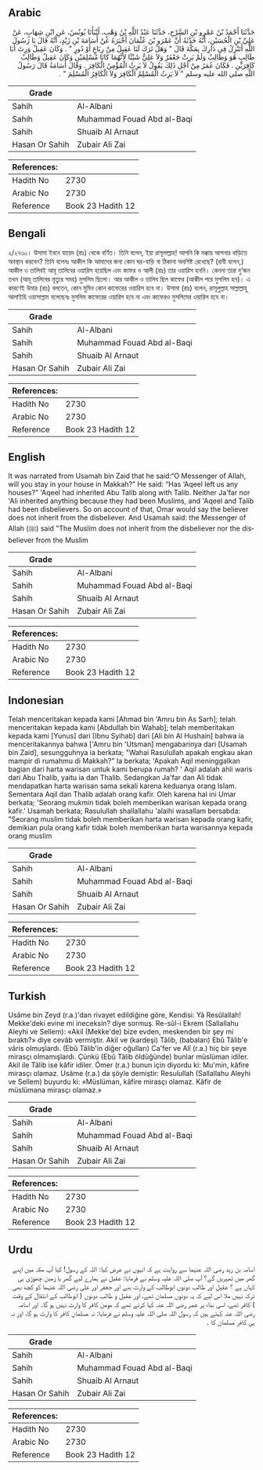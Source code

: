 ## Arabic


<div dir="rtl" lang="ar" style={{fontSize:'larger',backgroundColor:'#f8f9fa',padding:20}}>
حَدَّثَنَا أَحْمَدُ بْنُ عَمْرِو بْنِ السَّرْحِ، حَدَّثَنَا عَبْدُ اللَّهِ بْنُ وَهْبٍ، أَنْبَأَنَا يُونُسُ، عَنِ ابْنِ شِهَابٍ، عَنْ عَلِيِّ بْنِ الْحُسَيْنِ، أَنَّهُ حَدَّثَهُ أَنَّ عَمْرَو بْنَ عُثْمَانَ أَخْبَرَهُ عَنْ أُسَامَةَ بْنِ زَيْدٍ، أَنَّهُ قَالَ يَا رَسُولَ اللَّهِ أَتَنْزِلُ فِي دَارِكَ بِمَكَّةَ قَالَ ‏"‏ وَهَلْ تَرَكَ لَنَا عَقِيلٌ مِنْ رِبَاعٍ أَوْ دُورٍ ‏"‏ ‏.‏ وَكَانَ عَقِيلٌ وَرِثَ أَبَا طَالِبٍ هُوَ وَطَالِبٌ وَلَمْ يَرِثْ جَعْفَرٌ وَلاَ عَلِيٌّ شَيْئًا لأَنَّهُمَا كَانَا مُسْلِمَيْنِ وَكَانَ عَقِيلٌ وَطَالِبٌ كَافِرَيْنِ ‏.‏ فَكَانَ عُمَرُ مِنْ أَجْلِ ذَلِكَ يَقُولُ لاَ يَرِثُ الْمُؤْمِنُ الْكَافِرَ ‏.‏ وَقَالَ أُسَامَةُ قَالَ رَسُولُ اللَّهِ صلى الله عليه وسلم ‏"‏ لاَ يَرِثُ الْمُسْلِمُ الْكَافِرَ وَلاَ الْكَافِرُ الْمُسْلِمَ ‏"‏ ‏.‏
</div>
<div style={{backgroundColor:'#f8f9fa',padding:20, marginBottom: 10}}><table> <thead> <tr> <th>Grade</th> <th></th> </tr> </thead> <tbody> <tr><td>Sahih</td><td>Al-Albani</td></tr><tr><td>Sahih</td><td>Muhammad Fouad Abd al-Baqi</td></tr><tr><td>Sahih</td><td>Shuaib Al Arnaut</td></tr><tr><td>Hasan Or Sahih</td><td>Zubair Ali Zai</td></tr></tbody></table><table> <thead> <tr> <th>References:</th> <th></th> </tr> </thead> <tbody><tr><td>Hadith No</td><td>2730</td></tr><tr><td>Arabic No</td><td>2730</td></tr><tr><td>Reference</td><td>Book 23 Hadith 12</td></tr></tbody></table></div>

## Bengali


<div dir="ltr" lang="bn" style={{fontSize:'larger',backgroundColor:'#f8f9fa',padding:20}}>
২/২৭৩০। উসামা ইবনে যায়েদ (রাঃ) থেকে বর্ণিত। তিনি বলেন, ইয়া রাসূলাল্লাহ! আপনি কি মক্কায় আপনার বাড়িতে অবস্থান করবেন? তিনি বলেনঃ আকীল কি আমাদের জন্য কোন ঘর-বাড়ি বা ঠিকানা অবশিষ্ট রেখেছে? (রাবী বলেন,) আকীল ও তালিবই আবূ তালিবের ওয়ারিস হয়েছিল এবং জাফর ও আলী (রাঃ) তার ওয়ারিস হননি। কেননা তারা দু’জন তখন (আবূ তালিবের মৃত্যুর সময়) মুসলিম ছিলো। আর আকীল ও তালিব ছিল কাফের (আকীল পরে মুসলিম হন)। এ কারণেই উমার (রাঃ) বলতেন, কোন মুমিন কোন কাফেরের ওয়ারিস হবে না। উসামা (রাঃ) বলেন, রাসূলুল্লাহ সাল্লাল্লাহু আলাইহি ওয়াসাল্লাম বলেছেনঃ মুসলিম কাফেরের ওয়ারিস হবে না এবং কাফেরও মুসলিমের ওয়ারিস হবে না।
</div>
<div style={{backgroundColor:'#f8f9fa',padding:20, marginBottom: 10}}><table> <thead> <tr> <th>Grade</th> <th></th> </tr> </thead> <tbody> <tr><td>Sahih</td><td>Al-Albani</td></tr><tr><td>Sahih</td><td>Muhammad Fouad Abd al-Baqi</td></tr><tr><td>Sahih</td><td>Shuaib Al Arnaut</td></tr><tr><td>Hasan Or Sahih</td><td>Zubair Ali Zai</td></tr></tbody></table><table> <thead> <tr> <th>References:</th> <th></th> </tr> </thead> <tbody><tr><td>Hadith No</td><td>2730</td></tr><tr><td>Arabic No</td><td>2730</td></tr><tr><td>Reference</td><td>Book 23 Hadith 12</td></tr></tbody></table></div>

## English


<div dir="ltr" lang="en" style={{fontSize:'larger',backgroundColor:'#f8f9fa',padding:20}}>
It was narrated from Usamah bin Zaid that he said:“O Messenger of Allah, will you stay in your house in Makkah?” He said: “Has ‘Aqeel left us any houses?” 'Aqeel had inherited Abu Talib along with Talib. Neither Ja'far nor 'Ali inherited anything because they had been Muslims, and 'Aqeel and Talib had been disbelievers. So on account of that, Omar would say the believer does not inherit from the disbeliever. And Usamah said: the Messenger of Allah (ﷺ) said "The Muslim does not inherit from the disbeliever nor the disbeliever from the Muslim
</div>
<div style={{backgroundColor:'#f8f9fa',padding:20, marginBottom: 10}}><table> <thead> <tr> <th>Grade</th> <th></th> </tr> </thead> <tbody> <tr><td>Sahih</td><td>Al-Albani</td></tr><tr><td>Sahih</td><td>Muhammad Fouad Abd al-Baqi</td></tr><tr><td>Sahih</td><td>Shuaib Al Arnaut</td></tr><tr><td>Hasan Or Sahih</td><td>Zubair Ali Zai</td></tr></tbody></table><table> <thead> <tr> <th>References:</th> <th></th> </tr> </thead> <tbody><tr><td>Hadith No</td><td>2730</td></tr><tr><td>Arabic No</td><td>2730</td></tr><tr><td>Reference</td><td>Book 23 Hadith 12</td></tr></tbody></table></div>

## Indonesian


<div dir="ltr" lang="id" style={{fontSize:'larger',backgroundColor:'#f8f9fa',padding:20}}>
Telah menceritakan kepada kami [Ahmad bin 'Amru bin As Sarh]; telah menceritakan kepada kami [Abdullah bin Wahab]; telah memberitakan kepada kami [Yunus] dari [Ibnu Syihab] dari [Ali bin Al Hushain] bahwa ia menceritakannya bahwa ['Amru bin 'Utsman] mengabarinya dari [Usamah bin Zaid], sesungguhnya ia berkata; "Wahai Rasulullah apakah engkau akan mampir di rumahmu di Makkah?" Ia berkata; 'Apakah Aqil meninggalkan bagian dari harta warisan untuk kami berupa rumah? ' Aqil adalah ahli waris dari Abu Thalib, yaitu ia dan Thalib. Sedangkan Ja'far dan Ali tidak mendapatkan harta warisan sama sekali karena keduanya orang Islam. Sementara Aqil dan Thalib adalah orang kafir. Oleh karena hal ini Umar berkata; 'Seorang mukmin tidak boleh memberikan warisan kepada orang kafir.' Usamah berkata; Rasulullah shallallahu 'alaihi wasallam bersabda: "Seorang muslim tidak boleh memberikan harta warisan kepada orang kafir, demikian pula orang kafir tidak boleh memberikan harta warisannya kepada orang muslim
</div>
<div style={{backgroundColor:'#f8f9fa',padding:20, marginBottom: 10}}><table> <thead> <tr> <th>Grade</th> <th></th> </tr> </thead> <tbody> <tr><td>Sahih</td><td>Al-Albani</td></tr><tr><td>Sahih</td><td>Muhammad Fouad Abd al-Baqi</td></tr><tr><td>Sahih</td><td>Shuaib Al Arnaut</td></tr><tr><td>Hasan Or Sahih</td><td>Zubair Ali Zai</td></tr></tbody></table><table> <thead> <tr> <th>References:</th> <th></th> </tr> </thead> <tbody><tr><td>Hadith No</td><td>2730</td></tr><tr><td>Arabic No</td><td>2730</td></tr><tr><td>Reference</td><td>Book 23 Hadith 12</td></tr></tbody></table></div>

## Turkish


<div dir="ltr" lang="tr" style={{fontSize:'larger',backgroundColor:'#f8f9fa',padding:20}}>
Usâme bin Zeyd (r.a.)'dan rivayet edildiğine göre, Kendisi: Yâ Resûlallah! Mekke'deki evine mi ineceksin? diye sormuş. Re-sûl-i Ekrem (Sallallahu Aleyhi ve Sellem): «Akil (Mekke'de) bize evden, meskenden bir şey mi bıraktı?» diye cevâb vermiştir. Akil ve (kardeşi) Tâlib, (babaları) Ebû Tâlib'e vâris olmuşlardı. (Ebû Tâlib'in diğer oğulları) Ca'fer ve Alî (r.a.) hiç bir şeye mirasçı olmamışlardı. Çünkü (Ebû Tâlib öldüğünde) bunlar müslüman idiler. Akil ile Tâlib ise kâfir idiler. Ömer (r.a.) bunun için diyordu ki: Mu'min, kâfire mirasçı olamaz. Usâme (r.a.) da şöyle demiştir: Resulullah (Sallallahu Aleyhi ve Sellem) buyurdu ki: «Müslüman, kâfire mirasçı olamaz. Kâfir de müslümana mirasçı olamaz.»
</div>
<div style={{backgroundColor:'#f8f9fa',padding:20, marginBottom: 10}}><table> <thead> <tr> <th>Grade</th> <th></th> </tr> </thead> <tbody> <tr><td>Sahih</td><td>Al-Albani</td></tr><tr><td>Sahih</td><td>Muhammad Fouad Abd al-Baqi</td></tr><tr><td>Sahih</td><td>Shuaib Al Arnaut</td></tr><tr><td>Hasan Or Sahih</td><td>Zubair Ali Zai</td></tr></tbody></table><table> <thead> <tr> <th>References:</th> <th></th> </tr> </thead> <tbody><tr><td>Hadith No</td><td>2730</td></tr><tr><td>Arabic No</td><td>2730</td></tr><tr><td>Reference</td><td>Book 23 Hadith 12</td></tr></tbody></table></div>

## Urdu


<div dir="rtl" lang="ur" style={{fontSize:'larger',backgroundColor:'#f8f9fa',padding:20}}>
اسامہ بن زید رضی اللہ عنہما سے روایت ہے کہ انہوں نے عرض کیا: اللہ کے رسول! کیا آپ مکہ میں اپنے گھر میں ٹھہریں گے؟ آپ صلی اللہ علیہ وسلم نے فرمایا: عقیل نے ہمارے لیے گھر یا زمین چھوڑی ہی کہاں ہے ؟ عقیل اور طالب دونوں ابوطالب کے وارث بنے اور جعفر اور علی رضی اللہ عنہما کو کچھ بھی ترکہ نہیں ملا اس لیے کہ یہ دونوں مسلمان تھے، اور عقیل و طالب دونوں ( ابوطالب کے انتقال کے وقت ) کافر تھے، اسی بناء پر عمر رضی اللہ عنہ کہا کرتے تھے کہ مومن کافر کا وارث نہیں ہو گا۔ اور اسامہ رضی اللہ عنہ کہتے ہیں کہ رسول اللہ صلی اللہ علیہ وسلم نے فرمایا: نہ مسلمان کافر کا وارث ہو گا، اور نہ ہی کافر مسلمان کا ۔
</div>
<div style={{backgroundColor:'#f8f9fa',padding:20, marginBottom: 10}}><table> <thead> <tr> <th>Grade</th> <th></th> </tr> </thead> <tbody> <tr><td>Sahih</td><td>Al-Albani</td></tr><tr><td>Sahih</td><td>Muhammad Fouad Abd al-Baqi</td></tr><tr><td>Sahih</td><td>Shuaib Al Arnaut</td></tr><tr><td>Hasan Or Sahih</td><td>Zubair Ali Zai</td></tr></tbody></table><table> <thead> <tr> <th>References:</th> <th></th> </tr> </thead> <tbody><tr><td>Hadith No</td><td>2730</td></tr><tr><td>Arabic No</td><td>2730</td></tr><tr><td>Reference</td><td>Book 23 Hadith 12</td></tr></tbody></table></div>